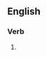 ==English==

===Verb===
{{head|en|present participle}}

# {{present participle of|reincarnate|lang=en|nocat=1}}